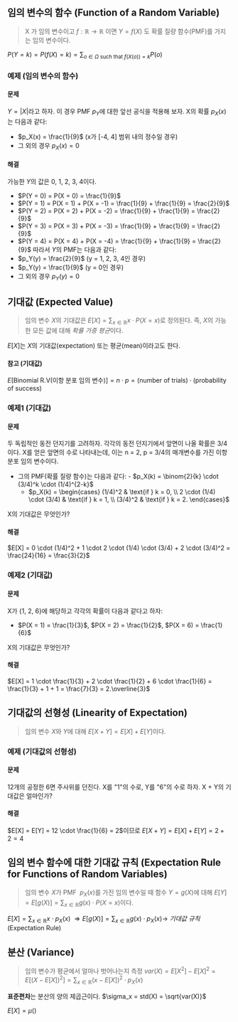 ## 임의 변수의 함수 (Function of a Random Variable)
> X 가 임의 변수이고 $f: \mathbb{R} \to \mathbb{R}$ 이면 $Y = f(X)$ 도 확률 질량 함수(PMF)를 가지는 임의 변수이다.

$P(Y = k) = P(f(X) = k) = \sum_{o \in \Omega \text{ such that } f(X(o))=k} P(o)$

### 예제 (임의 변수의 함수)
#### 문제
$Y = |X|$라고 하자. 이 경우 PMF $p_Y$에 대한 앞선 공식을 적용해 보자. X의 확률 $p_X(x)$는 다음과 같다:
- $p_X(x) = \frac{1}{9}$ (x가 [-4, 4] 범위 내의 정수일 경우)
- 그 외의 경우 $p_X(x) = 0$

#### 해결
가능한 $Y$의 값은 0, 1, 2, 3, 4이다.
- $P(Y = 0) = P(X = 0) = \frac{1}{9}$
- $P(Y = 1) = P(X = 1) + P(X = -1) = \frac{1}{9} + \frac{1}{9} = \frac{2}{9}$
- $P(Y = 2) = P(X = 2) + P(X = -2) = \frac{1}{9} + \frac{1}{9} = \frac{2}{9}$
- $P(Y = 3) = P(X = 3) + P(X = -3) = \frac{1}{9} + \frac{1}{9} = \frac{2}{9}$
- $P(Y = 4) = P(X = 4) + P(X = -4) = \frac{1}{9} + \frac{1}{9} = \frac{2}{9}$
따라서 $Y$의 PMF는 다음과 같다:
- $p_Y(y) = \frac{2}{9}$ (y = 1, 2, 3, 4인 경우)
- $p_Y(y) = \frac{1}{9}$ (y = 0인 경우)
- 그 외의 경우 $p_Y(y) = 0$

## 기대값 (Expected Value)
> 임의 변수 $X$의 기대값은 $E[X] = \sum_{x \in \mathbb{R}} x \cdot P(X = x)$로 정의된다.
즉, $X$의 가능한 모든 값에 대해 *확률 가중 평균*이다.

$E[X]$는 $X$의 기대값(expectation) 또는 평균(mean)이라고도 한다.
#### 참고 (기대값)
$E[\text{Binomial R.V(이항 분포 임의 변수)}] = n \cdot p = \text{(number of trials)} \cdot \text{(probability of success)}$


### 예제1 (기대값)
#### 문제
두 독립적인 동전 던지기를 고려하자. 
각각의 동전 던지기에서 앞면이 나올 확률은 3/4이다. 
X를 얻은 앞면의 수로 나타내는데, 이는 n = 2, p = 3/4의 매개변수를 가진 이항 분포 임의 변수이다.
- 그의 PMF(확률 질량 함수)는 다음과 같다:
		- $p_X(k) = \binom{2}{k} \cdot (3/4)^k \cdot (1/4)^{2-k}$
    - $p_X(k) = \begin{cases}
    (1/4)^2 & \text{if } k = 0, \\
    2 \cdot (1/4) \cdot (3/4) & \text{if } k = 1, \\
    (3/4)^2 & \text{if } k = 2.
    \end{cases}$

X의 기대값은 무엇인가?

#### 해결
$E[X] = 0 \cdot (1/4)^2 + 1 \cdot 2 \cdot (1/4) \cdot (3/4) + 2 \cdot (3/4)^2 = \frac{24}{16} = \frac{3}{2}$

### 예제2 (기대값)
#### 문제
X가 \{1, 2, 6\}에 해당하고 각각의 확률이 다음과 같다고 하자:
- $P(X = 1) = \frac{1}{3}$, $P(X = 2) = \frac{1}{2}$, $P(X = 6) = \frac{1}{6}$

X의 기대값은 무엇인가?

#### 해결
$E[X] = 1 \cdot \frac{1}{3} + 2 \cdot \frac{1}{2} + 6 \cdot \frac{1}{6} = \frac{1}{3} + 1 + 1 = \frac{7}{3} = 2.\overline{3}$

## 기대값의 선형성 (Linearity of Expectation)
> 임의 변수 $X$와 $Y$에 대해 $E[X + Y] = E[X] + E[Y]$이다.

### 예제 (기대값의 선형성)
#### 문제
12개의 공정한 6면 주사위를 던진다. X를 "1"의 수로, Y를 "6"의 수로 하자. X + Y의 기대값은 얼마인가?

#### 해결
$E[X] = E[Y] = 12 \cdot \frac{1}{6} = 2$이므로 $E[X + Y] = E[X] + E[Y] = 2 + 2 = 4$

## 임의 변수 함수에 대한 기대값 규칙 (Expectation Rule for Functions of Random Variables)
> 임의 변수 $X$가 PMF $\;p_X(x)$를 가진 임의 변수일 때 함수 $Y = g(X)$에 대해 
$E[Y] = E[g(X)] = \sum_{x \in \mathbb{R}} g(x) \cdot P(X = x)$이다.

$E[X] = \sum_{x \in \mathbb{R}} x \cdot p_X(x)$
$\Rightarrow E[g(X)] = \sum_{x \in \mathbb{R}} g(x) \cdot p_X(x) \rightarrow$ *기대값 규칙*(Expectation Rule)

## 분산 (Variance)
> 임의 변수가 평균에서 얼마나 벗어나는지 측정
$var(X) = E[X^2] - E[X]^2 = E[(X - E[X])^2] = \sum_{x \in \mathbb{R}} (x - E[X])^2 \cdot p_X(x)$

**표준편차**는 분산의 양의 제곱근이다.
$\sigma_x = std(X) = \sqrt{var(X)}$

$E[X] = \mu$()